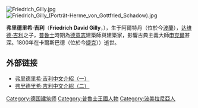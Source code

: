 {{NoteTA|zh-hans:达维德; zh-hant:大衛;
}}[[File:Friedrich_Gilly.jpg|thumb]][[File:Friedrich_Gilly_(Porträt-Herme_von_Gottfried_Schadow).jpg|thumb]]

'''弗里德里希·吉利'''（'''Friedrich David Gilly'''，{{bd|1772年|2月16日|1800年|8月3日|catIdx=G}}），生于阿爾特丹（位於今[[波蘭|波蘭]]），[[达维德·吉利|达维德·吉利]]之子，[[普魯士|普魯士]]時期為[[德意志|德意志]]建築師與建築家，影響古典主義大師[[卡爾·弗里德里希·申克爾|申克爾]]甚深。1800年在卡爾斯巴德（位於今[[捷克|捷克]]））逝世。

==外部链接==
* [http://www.ad.ntust.edu.tw/grad/think/homework91/A9113039/02.htm 弗里德里希·吉利中文介紹（一）] {{Wayback|url=http://www.ad.ntust.edu.tw/grad/think/homework91/A9113039/02.htm |date=20061010210934 }}
* [http://www.ad.ntust.edu.tw/grad/think/homework91/b8913033/ 弗里德里希·吉利中文介紹（二）] {{Wayback|url=http://www.ad.ntust.edu.tw/grad/think/homework91/b8913033/ |date=20190521004733 }}

{{Authority control}}
{{DEFAULTSORT:Gilly, Friedrich}}
[[Category:德国建筑师|Category:德国建筑师]]
[[Category:普魯士王國人物|Category:普魯士王國人物]]
[[Category:波美拉尼亞人|Category:波美拉尼亞人]]